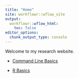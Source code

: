 ```yaml
---
title: "Home"
site: workflowr::wflow_site
output:
  workflowr::wflow_html:
    toc: false
editor_options:
  chunk_output_type: console
---
```


Welcome to my research website.

- [Command Line Basics](https://lvairus.github.io/Hands-on-Training/commandline.html)

- [R Basics](https://lvairus.github.io/Hands-on-Training/rbasics.html)
